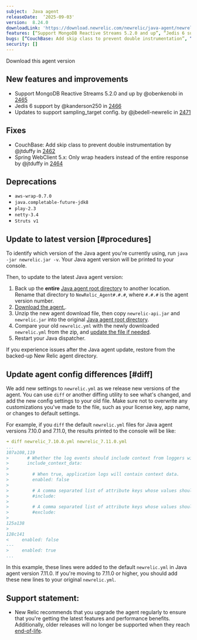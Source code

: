 ```yaml
---
subject:  Java agent
releaseDate:  ‘2025-09-03'
version:  8.24.0
downloadLink: 'https://download.newrelic.com/newrelic/java-agent/newrelic-agent/8.24.0/'
features: [“Support MongoDB Reactive Streams 5.2.0 and up”, “Jedis 6 support”, “Updates to support sampling_target config”]
bugs: [“CouchBase: Add skip class to prevent double instrumentation”, “Spring WebClient 5.x: Only wrap headers instead of the entire response”]
security: []
---
```

<ButtonGroup>
  <ButtonLink
    role="button"
    to="https://download.newrelic.com/newrelic/java-agent/newrelic-agent/8.24.0/"
    variant="primary"
  >
    Download this agent version
  </ButtonLink>
</ButtonGroup>

## New features and improvements

- Support MongoDB Reactive Streams 5.2.0 and up by @obenkenobi in [2465](https://github.com/newrelic/newrelic-java-agent/pull/2465)
- Jedis 6 support by @kanderson250 in [2466](https://github.com/newrelic/newrelic-java-agent/pull/2466)
- Updates to support sampling_target config. by @jbedell-newrelic in [2471](https://github.com/newrelic/newrelic-java-agent/pull/2471)

## Fixes

- CouchBase: Add skip class to prevent double instrumentation by @jtduffy in [2462](https://github.com/newrelic/newrelic-java-agent/pull/2462)
- Spring WebClient 5.x: Only wrap headers instead of the entire response by @jtduffy in [2464](https://github.com/newrelic/newrelic-java-agent/pull/2464)

## Deprecations

- `aws-wrap-0.7.0`
- `java.completable-future-jdk8`
- `play-2.3`
- `netty-3.4`
- `Struts v1`

## Update to latest version [#procedures]

To identify which version of the Java agent you're currently using, run `java -jar newrelic.jar -v`. Your Java agent version will be printed to your console.

Then, to update to the latest Java agent version:

1. Back up the **entire** [Java agent root directory](/docs/agents/manage-apm-agents/troubleshooting/find-agent-root-directory#java-agent) to another location. Rename that directory to `NewRelic_Agent#.#.#`, where `#.#.#` is the agent version number.
2. [Download the agent.](/docs/release-notes/agent-release-notes/java-release-notes).
3. Unzip the new agent download file, then copy `newrelic-api.jar` and `newrelic.jar` into the original [Java agent root directory](/docs/agents/manage-apm-agents/troubleshooting/find-agent-root-directory#java-agent).
4. Compare your old `newrelic.yml` with the newly downloaded `newrelic.yml` from the zip, and [update the file if needed](#diff).
5. Restart your Java dispatcher.

If you experience issues after the Java agent update, restore from the backed-up New Relic agent directory.

## Update agent config differences [#diff]

We add new settings to `newrelic.yml` as we release new versions of the agent. You can use `diff` or another diffing utility to see what's changed, and add the new config settings to your old file. Make sure not to overwrite any customizations you've made to the file, such as your license key, app name, or changes to default settings.

For example, if you `diff` the default `newrelic.yml` files for Java agent versions 7.10.0 and 7.11.0, the results printed to the console will be like:

```yaml
➜ diff newrelic_7.10.0.yml newrelic_7.11.0.yml
...
107a108,119
>       # Whether the log events should include context from loggers with support for that.
>       include_context_data:
>
>         # When true, application logs will contain context data.
>         enabled: false
>
>         # A comma separated list of attribute keys whose values should be sent to New Relic.
>         #include:
>
>         # A comma separated list of attribute keys whose values should not be sent to New Relic.
>         #exclude:
>
125a138
>
128c141
<     enabled: false
---
>     enabled: true
...
```

In this example, these lines were added to the default `newrelic.yml` in Java agent version 7.11.0. If you're moving to 7.11.0 or higher, you should add these new lines to your original `newrelic.yml`.

## Support statement:

* New Relic recommends that you upgrade the agent regularly to ensure that you're getting the latest features and performance benefits. Additionally, older releases will no longer be supported when they reach [end-of-life](https://docs.newrelic.com/docs/using-new-relic/cross-product-functions/install-configure/notification-changes-new-relic-saas-features-distributed-software/).


